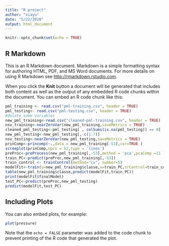 ---
title: "R project"
author: "xiayu"
date: "5/22/2020"
output: html_document
---

```{r setup, include=FALSE}
knitr::opts_chunk$set(echo = TRUE)
```

## R Markdown

This is an R Markdown document. Markdown is a simple formatting syntax for authoring HTML, PDF, and MS Word documents. For more details on using R Markdown see <http://rmarkdown.rstudio.com>.

When you click the **Knit** button a document will be generated that includes both content as well as the output of any embedded R code chunks within the document. You can embed an R code chunk like this:

```{r}
pml_training <- read.csv("pml-training.csv", header = TRUE)
pml_testing<- read.csv("pml-testing.csv", header = TRUE)
#delete some variables
new_pml_training<-read.csv("cleaned-pml-training.csv", header = TRUE)
nsv_training<-nearZeroVar(new_pml_training,saveMetrics = TRUE)
cleaned_pml_testing<-pml_testing[ , colSums(is.na(pml_testing)) == 0]
new_pml_testing<-new_pml_testing[,-c(1:7)]
nsv_testing<-nearZeroVar(new_pml_testing,saveMetrics = TRUE)
prinComp<-princomp(~.,data = new_pml_training[-53],cor=TRUE )
screeplot(prinComp,npcs = 52,type = 'lines')
preProc<-preProcess(new_pml_training[,-53],method = 'pca',pcaComp =11 )
train_PC<-predict(preProc,new_pml_training[,-53])
train_control <- trainControl(method="cv", number=5)
modelFit<-train(y=new_pml_training$classe,x=train_PC,trControl=train_control,method='rf')
table(new_pml_training$classe,predict(modelFit,train_PC))
print(modelFit$finalModel)
test_PC<-predict(preProc,new_pml_testing)
predict(modelFit,test_PC)
```

## Including Plots

You can also embed plots, for example:

```{r pressure, echo=FALSE}
plot(pressure)
```

Note that the `echo = FALSE` parameter was added to the code chunk to prevent printing of the R code that generated the plot.
